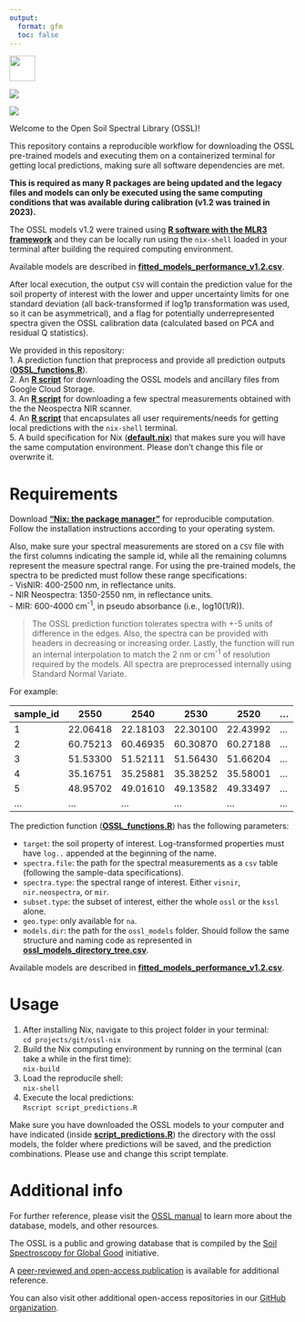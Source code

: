 ```yaml
---
output:
  format: gfm
  toc: false
---
```


<!-- Badges on top of the page -->

<a href="https://doi.org/10.1371/journal.pone.0296545">
<img src="https://journals.plos.org/resource/img/one/logo.png" style="background-color:white;height:45px;">

[![](https://img.shields.io/badge/github-%23121011.svg?style=for-the-badge&logo=github&logoColor=white)](https://github.com/soilspectroscopy)

[![](https://zenodo.org/badge/doi/10.5281/zenodo.5759693.svg)](https://doi.org/10.5281/zenodo.5759693)

<!-- Content -->

Welcome to the Open Soil Spectral Library (OSSL)!

This repository contains a reproducible workflow for downloading the OSSL pre-trained models and executing them on a containerized terminal for getting local predictions, making sure all software dependencies are met.

**This is required as many R packages are being updated and the legacy files and models can only be executed using the same computing conditions that was available during calibration (v1.2 was trained in 2023).**

The OSSL models v1.2 were trained using [**R software with the MLR3 framework**](https://docs.soilspectroscopy.org/prediction-models.html) and they can be locally run using the `nix-shell` loaded in your terminal after building the required computing environment.

Available models are described in [**fitted_models_performance_v1.2.csv**](fitted_models_performance_v1.2.csv).

After local execution, the output `CSV` will contain the prediction value for the soil property of interest with the lower and upper uncertainty limits for one standard deviation (all back-transformed if log1p transformation was used, so it can be asymmetrical), and a flag for potentially underrepresented spectra given the OSSL calibration data (calculated based on PCA and residual Q statistics).

We provided in this repository:  
1. A prediction function that preprocess and provide all prediction outputs ([**OSSL_functions.R**](OSSL_functions.R)).  
2. An [**R script**](script_download_ossl_models.R) for downloading the OSSL models and ancillary files from Google Cloud Storage.  
3. An [**R script**](script_download_example_spectra.R) for downloading a few spectral measurements obtained with the the Neospectra NIR scanner.  
4. An [**R script**](script_predictions.R) that encapsulates all user requirements/needs for getting local predictions with the `nix-shell` terminal.  
5. A build specification for Nix ([**default.nix**](default.nix)) that makes sure you will have the same computation environment. Please don't change this file or overwrite it.

# Requirements

Download [**"Nix: the package manager"**](https://nixos.org/download/) for reproducible computation. Follow the installation instructions according to your operating system.

Also, make sure your spectral measurements are stored on a `CSV` file with the first columns indicating the sample id, while all the remaining columns represent the measure spectral range. For using the pre-trained models, the spectra to be predicted must follow these range specifications:  
- VisNIR: 400-2500 nm, in reflectance units.  
- NIR Neospectra: 1350-2550 nm, in reflectance units.  
- MIR: 600-4000 cm^-1^, in pseudo absorbance (i.e., log10(1/R)).  

> The OSSL prediction function tolerates spectra with +-5 units of difference in the edges. Also, the spectra can be provided with headers in decreasing or increasing order. Lastly, the function will run an internal interpolation to match the 2 nm or cm^-1^ of resolution required by the models. All spectra are preprocessed internally using Standard Normal Variate.

For example:  

| sample_id  | 2550     | 2540     | 2530     | 2520     | ... |
| ---------- | -------- | -------- | -------- | -------- | --- |
| 1          | 22.06418 | 22.18103 | 22.30100 | 22.43992 | ... | 
| 2          | 60.75213 | 60.46935 | 60.30870 | 60.27188 | ... |
| 3          | 51.53300 | 51.52111 | 51.56430 | 51.66204 | ... |
| 4          | 35.16751 | 35.25881 | 35.38252 | 35.58001 | ... |
| 5          | 48.95702 | 49.01610 | 49.13582 | 49.33497 | ... |
| ...        | ...      |      ... |      ... |      ... | ... |

The prediction function ([**OSSL_functions.R**](OSSL_functions.R)) has the following parameters:  

- `target`: the soil property of interest. Log-transformed properties must have `log..` appended at the beginning of the name.  
- `spectra.file`: the path for the spectral measurements as a `csv` table (following the sample-data specifications).  
- `spectra.type`: the spectral range of interest. Either `visnir`, `nir.neospectra`, or `mir`.  
- `subset.type`: the subset of interest, either the whole `ossl` or the `kssl` alone.  
- `geo.type`: only available for `na`.  
- `models.dir`: the path for the `ossl_models` folder. Should follow the same structure and naming code as represented in [**ossl_models_directory_tree.csv**](file/ossl_models_directory_tree.csv).

Available models are described in [**fitted_models_performance_v1.2.csv**](fitted_models_performance_v1.2.csv).

# Usage

1. After installing Nix, navigate to this project folder in your terminal:  
    `cd projects/git/ossl-nix`  
2. Build the Nix computing environment by running on the terminal (can take a while in the first time):  
    `nix-build`  
3. Load the reproducile shell:  
    `nix-shell`  
3. Execute the local predictions:  
    `Rscript script_predictions.R`    

Make sure you have downloaded the OSSL models to your computer and have indicated (inside [**script_predictions.R**](script_predictions.R)) the directory with the ossl models, the folder where predictions will be saved, and the prediction combinations. Please use and change this script template.

# Additional info

For further reference, please visit the [OSSL manual](https://docs.soilspectroscopy.org/) to learn more about the database, models, and other resources.

The OSSL is a public and growing database that is compiled by the [Soil Spectroscopy for Global Good](https://soilspectroscopy.org/) initiative.

A [peer-reviewed and open-access publication](https://doi.org/10.1371/journal.pone.0296545) is available for additional reference.

You can also visit other additional open-access repositories in our [GitHub organization](https://github.com/soilspectroscopy).
